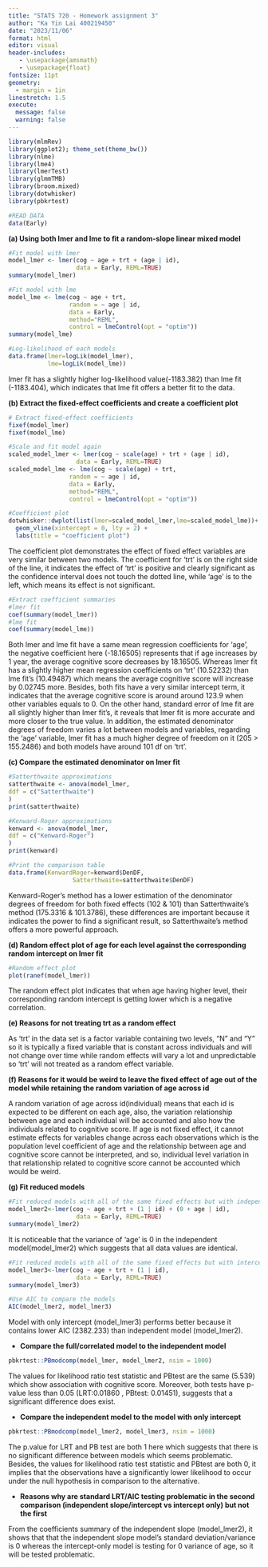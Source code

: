 ```yaml
---
title: "STATS 720 - Homework assignment 3"
author: "Ka Yin Lai 400219450"
date: "2023/11/06"
format: html
editor: visual
header-includes:
   - \usepackage{amsmath}
   - \usepackage{float}
fontsize: 11pt
geometry: 
  - margin = 1in
linestretch: 1.5
execute: 
  message: false
  warning: false
---
```


```r
library(mlmRev)
library(ggplot2); theme_set(theme_bw())
library(nlme)
library(lme4)
library(lmerTest)
library(glmmTMB)
library(broom.mixed)
library(dotwhisker)
library(pbkrtest)
```

```r
#READ DATA
data(Early)
```

**(a) Using both lmer and lme to fit a random-slope linear mixed model**

```r
#Fit model with lmer
model_lmer <- lmer(cog ~ age + trt + (age | id), 
                   data = Early, REML=TRUE)
summary(model_lmer)
```

```r
#Fit model with lme
model_lme <- lme(cog ~ age + trt, 
                 random = ~ age | id, 
                 data = Early, 
                 method="REML",
                 control = lmeControl(opt = "optim"))
summary(model_lme)
```

```r
#Log-likelihood of each models
data.frame(lmer=logLik(model_lmer),
           lme=logLik(model_lme))
```

lmer fit has a slightly higher log-likelihood value(-1183.382) than lme fit (-1183.404), which indicates that lme fit offers a better fit to the data.

**(b) Extract the fixed-effect coefficients and create a coefficient plot**

```r
# Extract fixed-effect coefficients
fixef(model_lmer)
fixef(model_lme)
```

```r
#Scale and fit model again
scaled_model_lmer <- lmer(cog ~ scale(age) + trt + (age | id), 
                   data = Early, REML=TRUE)
scaled_model_lme <- lme(cog ~ scale(age) + trt, 
                 random = ~ age | id, 
                 data = Early, 
                 method="REML",
                 control = lmeControl(opt = "optim"))
```

```r
#Coefficient plot
dotwhisker::dwplot(list(lmer=scaled_model_lmer,lme=scaled_model_lme))+ 
  geom_vline(xintercept = 0, lty = 2) +
  labs(title = "coefficient plot")
```

The coefficient plot demonstrates the effect of fixed effect variables are very similar between two models. The coefficient for 'trt' is on the right side of the line, it indicates the effect of 'trt' is positive and clearly significant as the confidence interval does not touch the dotted line, while 'age' is to the left, which means its effect is not significant.

```r
#Extract coefficient summaries
#lmer fit
coef(summary(model_lmer))
#lme fit
coef(summary(model_lme))
```

Both lmer and lme fit have a same mean regression coefficients for 'age', the negative coefficient here (-18.16505) represents that if age increases by 1 year, the average cognitive score decreases by 18.16505. Whereas lmer fit has a slightly higher mean regression coefficients on 'trt' (10.52232) than lme fit's (10.49487) which means the average cognitive score will increase by 0.02745 more. Besides, both fits have a very similar intercept term, it indicates that the average cognitive score is around around 123.9 when other variables equals to 0. On the other hand, standard error of lme fit are all slightly higher than lmer fit's, it reveals that lmer fit is more accurate and more closer to the true value. In addition, the estimated denominator degrees of freedom varies a lot between models and variables, regarding the 'age' variable, lmer fit has a much higher degree of freedom on it (205 \> 155.2486) and both models have around 101 df on 'trt'.

**(c) Compare the estimated denominator on lmer fit**

```r
#Satterthwaite approximations
satterthwaite <- anova(model_lmer,
ddf = c("Satterthwaite")
)
print(satterthwaite)
```

```r
#Kenward-Roger approximations
kenward <- anova(model_lmer,
ddf = c("Kenward-Roger")
)
print(kenward)
```

```r
#Print the comparison table
data.frame(KenwardRoger=kenward$DenDF,
                  Satterthwaite=satterthwaite$DenDF)
```

Kenward-Roger's method has a lower estimation of the denominator degrees of freedom for both fixed effects (102 & 101) than Satterthwaite's method (175.3316 & 101.3786), these differences are important because it indicates the power to find a significant result, so Satterthwaite's method offers a more powerful approach.

**(d) Random effect plot of age for each level against the corresponding random intercept on lmer fit**

```r
#Random effect plot
plot(ranef(model_lmer))
```

The random effect plot indicates that when age having higher level, their corresponding random intercept is getting lower which is a negative correlation.

**(e) Reasons for not treating trt as a random effect**

As 'trt' in the data set is a factor variable containing two levels, "N" and "Y" so it is typically a fixed variable that is constant across individuals and will not change over time while random effects will vary a lot and unpredictable so 'trt' will not treated as a random effect variable.

**(f) Reasons for it would be weird to leave the fixed effect of age out of the model while retaining the random variation of age across id**

A random variation of age across id(individual) means that each id is expected to be different on each age, also, the variation relationship between age and each individual will be accounted and also how the individuals related to cognitive score. If age is not fixed effect, it cannot estimate effects for variables change across each observations which is the population level coefficient of age and the relationship between age and cognitive score cannot be interpreted, and so, individual level variation in that relationship related to cognitive score cannot be accounted which would be weird.

**(g) Fit reduced models**

```r
#Fit reduced models with all of the same fixed effects but with independent intercept and age variation across subjects
model_lmer2<-lmer(cog ~ age + trt + (1 | id) + (0 + age | id),
                   data = Early, REML=TRUE)
summary(model_lmer2)
```

It is noticeable that the variance of 'age' is 0 in the independent model(model_lmer2) which suggests that all data values are identical.

```r
#Fit reduced models with all of the same fixed effects but with intercept variation only
model_lmer3<-lmer(cog ~ age + trt + (1 | id), 
                   data = Early, REML=TRUE)
summary(model_lmer3)
```

```r
#Use AIC to compare the models
AIC(model_lmer2, model_lmer3)
```

Model with only intercept (model_lmer3) performs better because it contains lower AIC (2382.233) than independent model (model_lmer2).

-   **Compare the full/correlated model to the independent model**

```r
pbkrtest::PBmodcomp(model_lmer, model_lmer2, nsim = 1000)
```

The values for likelihood ratio test statistic and PBtest are the same (5.539) which show association with cognitive score. Moreover, both tests have p-value less than 0.05 (LRT:0.01860 , PBtest: 0.01451), suggests that a significant difference does exist.

-   **Compare the independent model to the model with only intercept**

```r
pbkrtest::PBmodcomp(model_lmer2, model_lmer3, nsim = 1000)
```

The p.value for LRT and PB test are both 1 here which suggests that there is no significant difference between models which seems problematic. Besides, the values for likelihood ratio test statistic and PBtest are both 0, it implies that the observations have a significantly lower likelihood to occur under the null hypothesis in comparison to the alternative.

-   **Reasons why are standard LRT/AIC testing problematic in the second comparison (independent slope/intercept vs intercept only) but not the first**

From the coefficients summary of the independent slope (model_lmer2), it shows that that the independent slope model's standard deviation/variance is 0 whereas the intercept-only model is testing for 0 variance of age, so it will be tested problematic.
